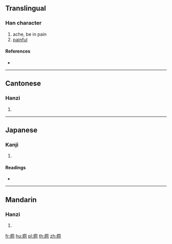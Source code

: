 {{character info/new}}
==Translingual==

===Han character===
{{Han char|rn=104|rad=疒|as=06|sn=11|four=00127|canj=KBMR}}

# ache, be in pain
# [[painful]]

====References====
* {{Han ref|kx=0772.160|dkj=22145|dj=1183.050|hdz=42671.080|uh=75CC|ud=30156|bh=D6A2|bd=54946}}

----

==Cantonese==

===Hanzi===
{{yue-hanzi|jyut=|y=tung1}}

# {{defn|lang=yue|sort=疒06}}

----

==Japanese==

===Kanji===
{{ja-kanji|grade=|rs=疒06}}

# {{defn|lang=ja|sort=疒06}}

====Readings====
* {{ja-readings|on=[[とう]] (tō), [[ず]] (zu)|kun=[[いたむ]] (itamu)|nanori=}}

----

==Mandarin==

===Hanzi===
{{cmn-hanzi|pin=[[tōng]] ([[tong1]])|wg=t'ung<sup>1</sup>}}

# {{defn|lang=cmn|sort=疒06}}

[[fr:痌]]
[[hu:痌]]
[[pl:痌]]
[[th:痌]]
[[zh:痌]]